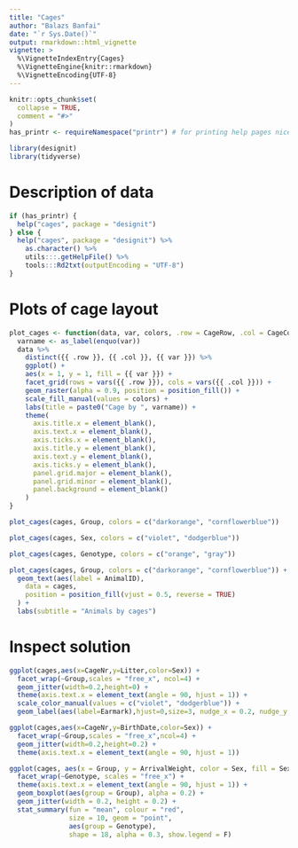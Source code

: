 ```yaml
---
title: "Cages"
author: "Balazs Banfai"
date: "`r Sys.Date()`"
output: rmarkdown::html_vignette
vignette: >
  %\VignetteIndexEntry{Cages}
  %\VignetteEngine{knitr::rmarkdown}
  %\VignetteEncoding{UTF-8}
---
```


```r
knitr::opts_chunk$set(
  collapse = TRUE,
  comment = "#>"
)
has_printr <- requireNamespace("printr") # for printing help pages nicely

library(designit)
library(tidyverse)
```

# Description of data

```r
if (has_printr) {
  help("cages", package = "designit")
} else {
  help("cages", package = "designit") %>% 
    as.character() %>% 
    utils:::.getHelpFile() %>% 
    tools:::Rd2txt(outputEncoding = "UTF-8")
}
```

# Plots of cage layout

```r
plot_cages <- function(data, var, colors, .row = CageRow, .col = CageCol) {
  varname <- as_label(enquo(var))
  data %>%
    distinct({{ .row }}, {{ .col }}, {{ var }}) %>%
    ggplot() +
    aes(x = 1, y = 1, fill = {{ var }}) +
    facet_grid(rows = vars({{ .row }}), cols = vars({{ .col }})) +
    geom_raster(alpha = 0.9, position = position_fill()) +
    scale_fill_manual(values = colors) +
    labs(title = paste0("Cage by ", varname)) +
    theme(
      axis.title.x = element_blank(),
      axis.text.x = element_blank(),
      axis.ticks.x = element_blank(),
      axis.title.y = element_blank(),
      axis.text.y = element_blank(),
      axis.ticks.y = element_blank(),
      panel.grid.major = element_blank(),
      panel.grid.minor = element_blank(),
      panel.background = element_blank()
    )
}
```

```r
plot_cages(cages, Group, colors = c("darkorange", "cornflowerblue"))
```

```r
plot_cages(cages, Sex, colors = c("violet", "dodgerblue"))
```

```r
plot_cages(cages, Genotype, colors = c("orange", "gray"))
```

```r
plot_cages(cages, Group, colors = c("darkorange", "cornflowerblue")) +
  geom_text(aes(label = AnimalID),
    data = cages,
    position = position_fill(vjust = 0.5, reverse = TRUE)
  ) +
  labs(subtitle = "Animals by cages")
```

# Inspect solution

```r
ggplot(cages,aes(x=CageNr,y=Litter,color=Sex)) +
  facet_wrap(~Group,scales = "free_x", ncol=4) +
  geom_jitter(width=0.2,height=0) +
  theme(axis.text.x = element_text(angle = 90, hjust = 1)) +
  scale_color_manual(values = c("violet", "dodgerblue")) +
  geom_label(aes(label=Earmark),hjust=0,size=3, nudge_x = 0.2, nudge_y = 0.2)
```

```r
ggplot(cages,aes(x=CageNr,y=BirthDate,color=Sex)) +
  facet_wrap(~Group,scales = "free_x",ncol=4) +
  geom_jitter(width=0.2,height=0.2) +
  theme(axis.text.x = element_text(angle = 90, hjust = 1))
```

```r
ggplot(cages, aes(x = Group, y = ArrivalWeight, color = Sex, fill = Sex)) +
  facet_wrap(~Genotype, scales = "free_x") +
  theme(axis.text.x = element_text(angle = 90, hjust = 1)) +
  geom_boxplot(aes(group = Group), alpha = 0.2) +
  geom_jitter(width = 0.2, height = 0.2) +
  stat_summary(fun = "mean", colour = "red",
               size = 10, geom = "point",
               aes(group = Genotype),
               shape = 18, alpha = 0.3, show.legend = F)
```

